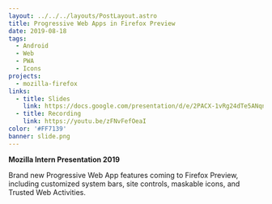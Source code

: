 ```yaml
---
layout: ../../../layouts/PostLayout.astro
title: Progressive Web Apps in Firefox Preview
date: 2019-08-18
tags:
  - Android
  - Web
  - PWA
  - Icons
projects:
  - mozilla-firefox
links:
  - title: Slides
    link: https://docs.google.com/presentation/d/e/2PACX-1vRg24dTe5ANqnVqVAgsy7q2QGsXW5-oBh6D9xD7j2YZ9mzMIXJEKtFYVPabdEetspEeNUlcgJaxLmdT/pub?start=false&loop=false#slide=id.gc6f9e470d_0_0
  - title: Recording
    link: https://youtu.be/zFNvFefOeaI
color: '#FF7139'
banner: slide.png
---
```



**Mozilla Intern Presentation 2019**

Brand new Progressive Web App features coming to Firefox Preview, including customized system bars, site controls, maskable icons, and Trusted Web Activities.

<YouTube id="zFNvFefOeaI" />
